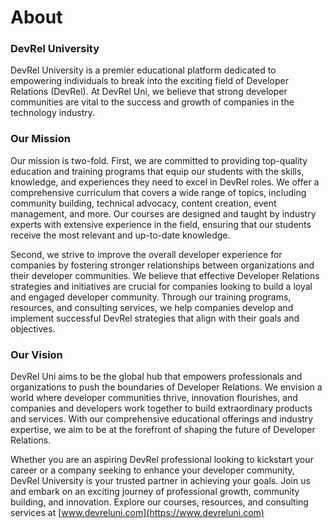 # About

### DevRel University

DevRel University is a premier educational platform dedicated to empowering individuals to break into the exciting field of Developer Relations (DevRel). At DevRel Uni, we believe that strong developer communities are vital to the success and growth of companies in the technology industry. 

### Our Mission

Our mission is two-fold. First, we are committed to providing top-quality education and training programs that equip our students with the skills, knowledge, and experiences they need to excel in DevRel roles. We offer a comprehensive curriculum that covers a wide range of topics, including community building, technical advocacy, content creation, event management, and more. Our courses are designed and taught by industry experts with extensive experience in the field, ensuring that our students receive the most relevant and up-to-date knowledge.

Second, we strive to improve the overall developer experience for companies by fostering stronger relationships between organizations and their developer communities. We believe that effective Developer Relations strategies and initiatives are crucial for companies looking to build a loyal and engaged developer community. Through our training programs, resources, and consulting services, we help companies develop and implement successful DevRel strategies that align with their goals and objectives.

### Our Vision

DevRel Uni aims to be the global hub that empowers professionals and organizations to push the boundaries of Developer Relations. We envision a world where developer communities thrive, innovation flourishes, and companies and developers work together to build extraordinary products and services. With our comprehensive educational offerings and industry expertise, we aim to be at the forefront of shaping the future of Developer Relations.

Whether you are an aspiring DevRel professional looking to kickstart your career or a company seeking to enhance your developer community, DevRel University is your trusted partner in achieving your goals. Join us and embark on an exciting journey of professional growth, community building, and innovation. Explore our courses, resources, and consulting services at [www.devreluni.com](https://www.devreluni.com)